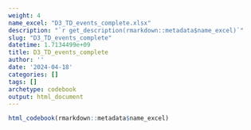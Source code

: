 ```yaml
---
weight: 4
name_excel: "D3_TD_events_complete.xlsx"
description: "`r get_description(rmarkdown::metadata$name_excel)`"
slug: "D3_TD_events_complete"
datetime: 1.7134499e+09
title: D3_TD_events_complete
author: ''
date: '2024-04-18'
categories: []
tags: []
archetype: codebook
output: html_document
---
```


```r
html_codebook(rmarkdown::metadata$name_excel)
```

